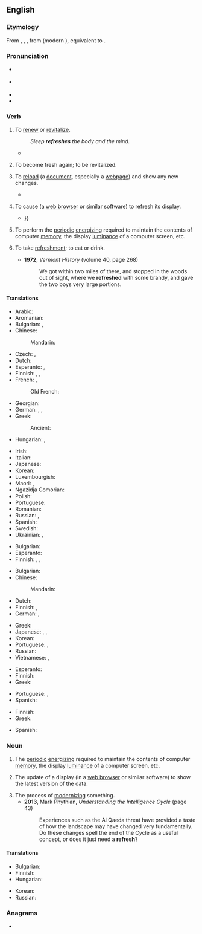==English==

===Etymology===
From {{inh|en|enm|refreshen}}, {{m|enm|refreschen}}, {{m|enm|refrisschen}}, from {{der|en|fro|refrescher|t=to refresh}} (modern {{cog|fr|rafraîchir}}), equivalent to {{pre|en|re|fresh}}.

===Pronunciation===
* {{a|UK}} {{IPA|en|/ɹiˈfɹɛʃ/}}
* {{a|US}} {{IPA|en|/ɹɪˈfɹɛʃ/}}
* {{audio|en|en-us-refresh.ogg|Audio (US)}}
* {{rhymes|en|ɛʃ|s=2}}

===Verb===
{{wikipedia}}
{{en-verb}}

# {{lb|en|transitive}} To [[renew]] or [[revitalize]].
#: ''Sleep '''refreshes''' the body and the mind.''
#*{{RQ:King James Version|Exodus|31|16|17|nodot=yes|url=https://www.kingjamesbibleonline.org/1611_Exodus-Chapter-31/|passage=Wherefore the children of Israel shall keep the sabbath, to observe the sabbath throughout their generations, for a perpetual covenant.<br>It is a sign between me and the children of Israel for ever: for in six days the LORD made heaven and earth, and on the seventh day he rested, and was '''refreshed'''.}}
# {{lb|en|intransitive}} To become fresh again; to be revitalized.
# {{lb|en|computing|ambitransitive}} To [[reload]] (a [[document]], especially a [[webpage]]) and show any new changes.
#* {{quote-book|en|year=2007|author=Beth Harbison|title=Shoe Addicts Anonymous|passage=She '''refreshed''' the page. She was still the high bidder. Good.}}
# {{lb|en|computing|ambitransitive}} To cause (a [[web browser]] or similar software) to refresh its display.
#* {{quote-book|en|year=2007|author=Philip C Plumlee|title=Test Driven Ajax (on Rails)|passage=You can save your code, '''refresh''' your browser, and see a change instantly. This simple trick turns a lowly web browser into a development environment {{...}}}}
# To perform the [[periodic]] [[energize|energizing]] required to maintain the contents of computer [[memory]], the display [[luminance]] of a computer screen, etc. <!--Or TV screen, or portable DVD player, or... -->
# {{lb|en|intransitive|colloquial|dated}} To take [[refreshment]]; to eat or drink.
#* '''1972''', ''Vermont History'' (volume 40, page 268)
#*: We got within two miles of there, and stopped in the woods out of sight, where we '''refreshed''' with some brandy, and gave the two boys very large portions.

====Translations====
{{trans-top|to renew or revitalize}}
* Arabic: {{t+|ar|جَدَّدَ}}
* Aromanian: {{t|rup|mpruspitedz}}
* Bulgarian: {{t+|bg|освежавам}}, {{t+|bg|ободрявам}}
* Chinese:
*: Mandarin: {{t+|cmn|提神|tr=tíshén|sc=Hans}}
* Czech: {{t|cs|občerstvit}}, {{t|cs|osvěžit}}
* Dutch: {{t+|nl|verfrissen}}
* Esperanto: {{t|eo|refreŝigi}}, {{t|eo|revigligi}}
* Finnish: {{t+|fi|virkistää}}, {{t+|fi|piristää}}, {{t+|fi|elvyttää}}
* French: {{t+|fr|revigorer}}, {{t+|fr|rafraîchir}}
*: Old French: {{t|fro|refreschir}}
* Georgian: {{t|ka|განახლება}}
* German: {{t+|de|erfrischen}}, {{t+|de|erquicken}}, {{t+|de|auffrischen}}
* Greek: {{t+|el|ανανεώνω}}
*: Ancient: {{t|grc|ἀναψύχω}}
* Hungarian: {{t+|hu|felüdít}}, {{t+|hu|felfrissít}}
{{trans-mid}}
* Irish: {{t|ga|beoigh}}
* Italian: {{t+|it|rinfrescare}}
* Japanese: {{t+|ja|爽やか|tr=さわやかにする, sawayaka ni suru|alt=爽やかにする|sc=Jpan}}
* Korean: {{t|ko|새롭게|alt=새롭게 하다}}
* Luxembourgish: {{t|lb|erfrëschen}}
* Maori: {{t|mi|tāmata}}, {{t|mi|whakanā}}
* Ngazidja Comorian: {{t|zdj|ɓuruɗisha|alt=uɓuruɗisha}}
* Polish: {{t+|pl|odświeżyć}}
* Portuguese: {{t+|pt|refrescar}}
* Romanian: {{t+|ro|împrospăta}}
* Russian: {{t+|ru|освежа́ть|impf}}, {{t+|ru|обновля́ть|impf}}
* Spanish: {{t+|es|refrescar}}
* Swedish: {{t|sv|uppfriska}}
* Ukrainian: {{t|uk|освіжа́ти|impf}}, {{t|uk|освіжи́ти|pf}}
{{trans-bottom}}

{{trans-top|to become fresh again; to be revitalized}}
* Bulgarian: {{t|bg|освежавам се}}
* Esperanto: {{t|eo|refreŝi}}
* Finnish: {{t|fi|virkistyä}}, {{t+|fi|piristyä}}, {{t+|fi|elpyä}}
{{trans-mid}}
{{trans-bottom}}

{{trans-top|computing: to reload a document, web page etc.}}
* Bulgarian: {{t+|bg|обновявам}}
* Chinese:
*: Mandarin: {{t+|cmn|刷新|tr=shuāxīn|sc=Hani}}
* Dutch: {{t|nl|een webpagina herladen}}
* Finnish: {{t+|fi|päivittää}}, {{t|fi|[[ladata]] [[uudelleen]]}}
* German: {{t+|de|aktualisieren}}, {{t|de|neu laden}}
{{trans-mid}}
* Greek: {{t+|el|ανανεώνω}}
* Japanese: {{t+|ja|リフレッシュ|tr=rifuresshu suru|alt=リフレッシュする|sc=Jpan}}, {{t|ja|再読み込み|tr=さいよみこみする, saiyomikomi suru|alt=再読み込みする|sc=Jpan}}, {{t+|ja|更新|alt=更新する|sc=Jpan|tr=kōshin suru}}
* Korean: {{t|ko|새로고침|alt=새로고침하다}}
* Portuguese: {{t+|pt|atualizar}}, {{t|pt|recarregar}}
* Russian: {{t+|ru|обновля́ть|impf}}
* Vietnamese: {{t|vi|làm mới}}, {{t|vi|làm tươi}}
{{trans-bottom}}

{{trans-top|computing: to cause to refresh a display}}
* Esperanto: {{t|eo|aktualigi}}
* Finnish: {{t+|fi|päivittää}}
* Greek: {{t+|el|ανανεώνω}}
{{trans-mid}}
* Portuguese: {{t+|pt|atualizar}}, {{t|pt|recarregar}}
* Spanish: {{t+|es|refrescar}}
{{trans-bottom}}

{{trans-top|computing: to perform periodic energizing}}
* Finnish: {{t+|fi|virkistää}}
* Greek: {{t+|el|ανανεώνω}}
{{trans-mid}}
* Spanish: {{t+|es|refrescar}}
{{trans-bottom}}

===Noun===
{{en-noun}}

# The [[periodic]] [[energize|energizing]] required to maintain the contents of computer [[memory]], the display [[luminance]] of a computer screen, etc.<!--Or TV screen, or portable DVD player, or... -->
# {{lb|en|computing}} The update of a display (in a [[web browser]] or similar software) to show the latest version of the data.
# The process of [[modernize|modernizing]] something.
#* '''2013''', Mark Phythian, ''Understanding the Intelligence Cycle'' (page 43)
#*: Experiences such as the Al Qaeda threat have provided a taste of how the landscape may have changed very fundamentally. Do these changes spell the end of the Cycle as a useful concept, or does it just need a '''refresh'''?

====Translations====
{{trans-top|update of a display}}
* Bulgarian: {{t|bg|обновяване|n}}
* Finnish: {{t+|fi|päivitys}}
* Hungarian: {{t|hu|frissítés}}
{{trans-mid}}
* Korean: {{t|ko|새로고침}}
* Russian: {{t+|ru|обновле́ние|n}}
{{trans-bottom}}

===Anagrams===
* {{anagrams|en|a=eefhrrs|fresher}}